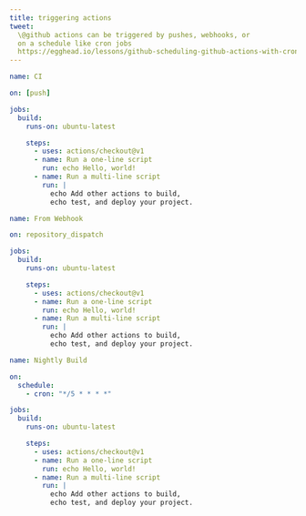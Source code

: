 ```yaml
---
title: triggering actions
tweet:
  \@github actions can be triggered by pushes, webhooks, or
  on a schedule like cron jobs
  https://egghead.io/lessons/github-scheduling-github-actions-with-cron?pl=github-actions-at-work-ad05f3ff?af=7h4hd0
---
```


```yaml
name: CI

on: [push]

jobs:
  build:
    runs-on: ubuntu-latest

    steps:
      - uses: actions/checkout@v1
      - name: Run a one-line script
        run: echo Hello, world!
      - name: Run a multi-line script
        run: |
          echo Add other actions to build,
          echo test, and deploy your project.
```

```yaml
name: From Webhook

on: repository_dispatch

jobs:
  build:
    runs-on: ubuntu-latest

    steps:
      - uses: actions/checkout@v1
      - name: Run a one-line script
        run: echo Hello, world!
      - name: Run a multi-line script
        run: |
          echo Add other actions to build,
          echo test, and deploy your project.
```

```yaml
name: Nightly Build

on:
  schedule:
    - cron: "*/5 * * * *"

jobs:
  build:
    runs-on: ubuntu-latest

    steps:
      - uses: actions/checkout@v1
      - name: Run a one-line script
        run: echo Hello, world!
      - name: Run a multi-line script
        run: |
          echo Add other actions to build,
          echo test, and deploy your project.
```
